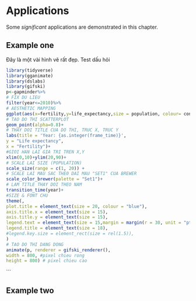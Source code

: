 # Applications

Some _significant_ applications are demonstrated in this chapter.

## Example one

Đây là một vài hình vẽ rất đẹp.
Test dấu hỏi

```r
library(tidyverse)
library(gganimate)
library(dslabs)
library(gifski)
p<-gapminder%>%
# FIX DU LIEU
filter(year<=2010)%>%
# AESTHETIC MAPPING
ggplot(aes(x=fertility,y=life_expectancy,size = population, colour= continent))+
# TAO DO THI SCATTERPLOT
geom_point(alpha=0.8)+
# THAY DOI TITLE CUA DO THI, TRUC X, TRUC Y
labs(title = 'Year: {as.integer(frame_time)}',
y = "Life expectancy",
x = "Fertility")+
#GIOI HAN LAI GIA TRI TREN X,Y
xlim(0,10)+ylim(20,90)+
# SCALE LAI SIZE (POPULATION)
scale_size(range = c(1, 20)) +
# SCALE LAI MAU SAC THE0 DAI MAU "SET1" CUA BREWER
scale_color_brewer(palette = "Set1")+
# LAM TITLE THAY DOI THEO NAM
transition_time(year)+
#SIZE & FONT CHU
theme(,
plot.title = element_text(size = 20, colour = "blue"),
axis.title.x = element_text(size = 15),
axis.title.y = element_text(size = 15),
legend.text = element_text(size = 15,margin = margin(r = 30, unit = "pt")),
legend.title = element_text(size = 18),
#legend.key.size = element_rect(size = rel(1.5)),
)
# TAO DO THI DANG DONG
animate(p, renderer = gifski_renderer(),
width = 800, #pixel chieu rong
height = 800) # pixel chieu cao
```
```

## Example two

